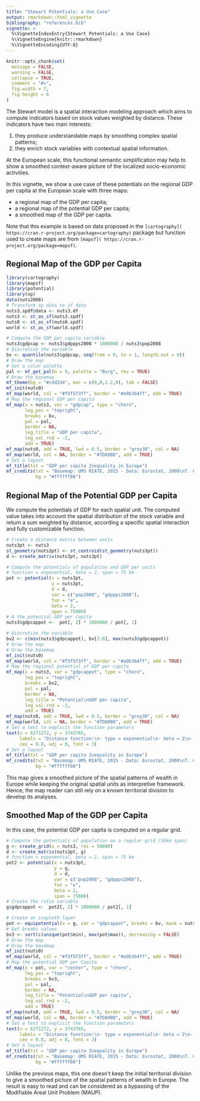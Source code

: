 ```yaml
---
title: "Stewart Potentials: a Use Case"
output: rmarkdown::html_vignette
bibliography: "references.bib"
vignette: >
  %\VignetteIndexEntry{Stewart Potentials: a Use Case}
  %\VignetteEngine{knitr::rmarkdown}
  %\VignetteEncoding{UTF-8}
---
```


```r

knitr::opts_chunk$set(
  message = FALSE, 
  warning = FALSE,
  collapse = TRUE,
  comment = "#>", 
  fig.width = 7,
  fig.height = 6
)


```


The Stewart model is a spatial interaction modeling approach which aims to compute indicators based on stock values weighted by distance. These indicators have two main interests:

1. they produce understandable maps by smoothing complex spatial patterns;
2. they enrich stock variables with contextual spatial information.

At the European scale, this functional semantic simplification may help to show a smoothed context-aware picture of the localized socio-economic activities.

In this vignette, we show a use case of these potentials on the regional GDP per capita at the European scale with three maps:

* a regional map of the GDP per capita;
* a regional map of the potential GDP per capita;
* a smoothed map of the GDP per capita.

Note that this example is based on data proposed in the `[cartography]( https://cran.r-project.org/package=cartography)` package but function used to create maps are from `[mapsf]( https://cran.r-project.org/package=mapsf)`.  

## Regional Map of the GDP per Capita

```r
library(cartography)
library(mapsf)
library(potential)
library(sp)
data(nuts2006)
# Transform sp data to sf data
nuts3.spdf@data <- nuts3.df
nuts3 <- st_as_sf(nuts3.spdf)
nuts0 <- st_as_sf(nuts0.spdf)
world <- st_as_sf(world.spdf)

# Compute the GDP per capita variable
nuts3$gdpcap <- nuts3$gdppps2008 * 1000000 / nuts3$pop2008
# Discretize the variable
bv <- quantile(nuts3$gdpcap, seq(from = 0, to = 1, length.out = 9))
# Draw the map
# Set a color palette
pal <- mf_get_pal(n = 9, palette = "Burg", rev = TRUE)
# Draw the basemap
mf_theme(bg = "#cdd2d4", mar = c(0,0,1.2,0), tab = FALSE)
mf_init(nuts0)
mf_map(world, col = "#f5f5f3ff", border = "#a9b3b4ff", add = TRUE)
# Map the regional GDP per capita
mf_map(x = nuts3, var = "gdpcap", type = "choro",
       leg_pos = "topright",
       breaks = bv, 
       pal = pal, 
       border = NA, 
       leg_title = "GDP per capita",
       leg_val_rnd = -2, 
       add = TRUE)
mf_map(nuts0, add = TRUE, lwd = 0.5, border = "grey30", col = NA)
mf_map(world, col = NA, border = "#7DA9B8", add = TRUE)
# Set a layout
mf_title(txt = "GDP per capita Inequality in Europe")
mf_credits(txt = "Basemap: UMS RIATE, 2015 - Data: Eurostat, 2008\nT. Giraud, 2020", 
           bg = "#ffffff80")
```


## Regional Map of the Potential GDP per Capita

We compute the potentials of GDP for each spatial unit. The computed value takes into account the spatial distribution of the stock variable and return a sum weighted by distance, according a specific spatial interaction and fully customizable function.

```r

# Create a distance matrix between units
nuts3pt <- nuts3
st_geometry(nuts3pt) <- st_centroid(st_geometry(nuts3pt))
d <- create_matrix(nuts3pt, nuts3pt)

# Compute the potentials of population and GDP per units
# function = exponential, beta = 2, span = 75 km
pot <- potential(x = nuts3pt, 
                 y = nuts3pt, 
                 d = d, 
                 var = c("pop2008", "gdppps2008"), 
                 fun = "e",  
                 beta = 2, 
                 span = 75000)
# A the potential GDP per capita
nuts3$gdpcappot <-  pot[, 2] * 1000000 / pot[, 1]

# Discretize the variable
bv2 <- c(min(nuts3$gdpcappot), bv[2:8], max(nuts3$gdpcappot))
# Draw the map
# Draw the basemap
mf_init(nuts0)
mf_map(world, col = "#f5f5f3ff", border = "#a9b3b4ff", add = TRUE)
# Map the regional potential of GDP per capita
mf_map(x = nuts3, var = "gdpcappot", type = "choro",
       leg_pos = "topright",
       breaks = bv2, 
       pal = pal, 
       border = NA, 
       leg_title = "Potential\nGDP per capita",
       leg_val_rnd = -2, 
       add = TRUE)
mf_map(nuts0, add = TRUE, lwd = 0.5, border = "grey30", col = NA)
mf_map(world, col = NA, border = "#7DA9B8", add = TRUE)
# Set a text to explicit the function parameters
text(x = 6271272, y = 3743765, 
     labels = "Distance function:\n- type = exponential\n- beta = 2\n- span = 75 km", 
     cex = 0.8, adj = 0, font = 3)
# Set a layout
mf_title(txt = "GDP per capita Inequality in Europe")
mf_credits(txt = "Basemap: UMS RIATE, 2015 - Data: Eurostat, 2008\nT. Giraud, 2020", 
           bg = "#ffffff80")
```

This map gives a smoothed picture of the spatial patterns of wealth in Europe while keeping the original spatial units as interpretive framework. Hence, the map reader can still rely on a known territorial division to develop its analyses.


## Smoothed Map of the GDP per Capita

In this case, the potential GDP per capita is computed on a regular grid.

```r
# Compute the potentials of population on a regular grid (50km span)
g <- create_grid(x = nuts3, res = 50000)
d <- create_matrix(nuts3pt, g)
# function = exponential, beta = 2, span = 75 km
pot2 <- potential(x = nuts3pt, 
                  y = g, 
                  d = d, 
                  var = c("pop2008", "gdppps2008"), 
                  fun = "e",  
                  beta = 2, 
                  span = 75000)
# Create the ratio variable
g$gdpcappot <-  pot2[, 2] * 1000000 / pot2[, 1]

# Create an isopleth layer
pot <- equipotential(x = g, var = "gdpcappot", breaks = bv, mask = nuts3)
# Get breaks values
bv3 <- sort(c(unique(pot$min), max(pot$max)), decreasing = FALSE)
# Draw the map
# Draw the basemap
mf_init(nuts0)
mf_map(world, col = "#f5f5f3ff", border = "#a9b3b4ff", add = TRUE)
# Map the potential GDP per Capita
mf_map(x = pot, var = "center", type = "choro",
       leg_pos = "topright",
       breaks = bv3, 
       pal = pal, 
       border = NA, 
       leg_title = "Potential\nGDP per capita",
       leg_val_rnd = -2, 
       add = TRUE)
mf_map(nuts0, add = TRUE, lwd = 0.5, border = "grey30", col = NA)
mf_map(world, col = NA, border = "#7DA9B8", add = TRUE)
# Set a text to explicit the function parameters
text(x = 6271272, y = 3743765, 
     labels = "Distance function:\n- type = exponential\n- beta = 2\n- span = 75 km", 
     cex = 0.8, adj = 0, font = 3)
# Set a layout
mf_title(txt = "GDP per capita Inequality in Europe")
mf_credits(txt = "Basemap: UMS RIATE, 2015 - Data: Eurostat, 2008\nT. Giraud, 2020", 
           bg = "#ffffff80")
```

Unlike the previous maps, this one doesn't keep the initial territorial division to give a smoothed picture of the spatial patterns of wealth in Europe. The result is easy to read and can be considered as a bypassing of the Modifiable Areal Unit Problem (MAUP).
